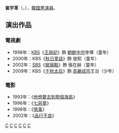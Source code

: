 {{藝人
| 姓名 = 崔宇革
| 類型 = 男演員
| 相片 = 
| 國籍 = {{KOR}}
| 出生日期 = {{birth_date_and_age|1985|10|28}}
| 語言 = [[韓語|韓語]]、[[英語|英語]]
| 教育程度 = [[中央大學_(韓國)|中央大學]]戲劇電影學[[學士|學士]]
| 出道日期 = 1993年
| 出道作 = 《他想要去到那個海島》
}} 

'''崔宇革'''（{{lang-ko|'''최우혁'''}}，{{bd|1985年|10月28日|catIdx=C崔}}），[[韓國|韓國]][[男演員|男演員]]。

==演出作品==
===電視劇===
*1998年：[[韓國放送公社|KBS]]《[[王與妃|王與妃]]》飾 [[朝鮮中宗|朝鮮中宗]]李懌（童年）
*2000年：KBS《[[秋日童話|秋日童話]]》飾 俊熙（童年）
*2002年：[[SBS_(韓國)|SBS]]《[[玻璃鞋_(電視劇)|玻璃鞋]]》飾 張在赫（童年）
*2009年：KBS《[[千秋太后_(電視劇)|千秋太后]]》飾 [[高麗成宗|高麗成宗]]王治（少年）

===電影===
*1993年：《[[他想要去到那個海島|他想要去到那個海島]]》
*1996年：《[[七惡童|七惡童]]》
*1998年：《[[情事_(電影)|情事]]》
*2002年：《[[品行不良|品行不良]]》

[[Category:韓國男演員|C]]
[[Category:韓國前兒童演員|C]]
[[Category:韓國電視演員|C]]
[[Category:韓國電影演員|C]]
[[Category:韓國中央大學校友|C]]
[[Category:崔姓|C]]